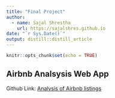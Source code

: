 ```yaml
---
title: "Final Project"
author:
  - name: Sajal Shrestha 
    url: https://sajalshres.github.io
date: "`r Sys.Date()`"
output: distill::distill_article
---
```


```r
knitr::opts_chunk$set(echo = TRUE)
```

## Airbnb Analsysis Web App

Github Link: [Analysis of Airbnb listings](https://github.com/sajalshres/sta-518-project)

